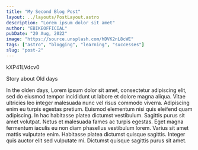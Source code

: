 ```yaml
---
title: "My Second Blog Post"
layout: ../layouts/PostLayout.astro
description: "Lorem ipsum dolor sit amet"
author: "EBIKEOFFICIAL"
pubDate: "20 Aug, 2022"
image: "https://source.unsplash.com/hDVK2nL8cWE"
tags: ["astro", "blogging", "learning", "successes"]
slug: "post-2"
---
```


kXP41LVdcv0

Story about Old days

In the olden days, Lorem ipsum dolor sit amet, consectetur adipiscing elit, sed do eiusmod tempor incididunt ut labore et dolore magna aliqua. Vitae ultricies leo integer malesuada nunc vel risus commodo viverra. Adipiscing enim eu turpis egestas pretium. Euismod elementum nisi quis eleifend quam adipiscing. In hac habitasse platea dictumst vestibulum. Sagittis purus sit amet volutpat. Netus et malesuada fames ac turpis egestas. Eget magna fermentum iaculis eu non diam phasellus vestibulum lorem. Varius sit amet mattis vulputate enim. Habitasse platea dictumst quisque sagittis. Integer quis auctor elit sed vulputate mi. Dictumst quisque sagittis purus sit amet.
